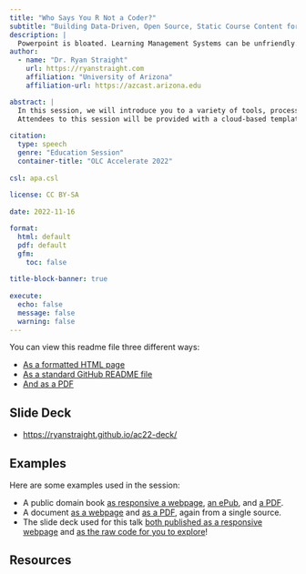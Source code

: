 ```yaml
---
title: "Who Says You R Not a Coder?"
subtitle: "Building Data-Driven, Open Source, Static Course Content for Accessibility and Interactivity with R"
description: |
  Powerpoint is bloated. Learning Management Systems can be unfriendly. Proprietary tools can just disappear tomorrow. What's the solution? Join this session to discover how to create and distribute impressive, accessible, responsive, truly interactive course websites, instructional materials, and slide decks with plain text and a little R magic. No coding knowledge necessary and relevant to all!
author:
  - name: "Dr. Ryan Straight"
    url: https://ryanstraight.com
    affiliation: "University of Arizona"
    affiliation-url: https://azcast.arizona.edu

abstract: |
  In this session, we will introduce you to a variety of tools, processes, and methods to take home with you and explore. Using an existing Statistics class as an example, you'll see how you can use simple, plain text and minimum code to build portable, accessible, and truly interactive content that is data-driven and open. While the example we use is an upper-division applied statistics class, the methods used can be (and are!) applied to any discipline and any level. We will barely scratch the surface in the time allotted, so attendees will go home with an overflowing toolbox to explore. As an added bonus, if you're into OER, you'll find an open source method for creating and distributing multimedia texts using the same exact tools.
  Attendees to this session will be provided with a cloud-based template for building these accessible and compact experiences. They will take this access home with them to explore and build upon at their leisure. Knowledge of Git and GitHub is encouraged but not required.
  
citation:
  type: speech
  genre: "Education Session"
  container-title: "OLC Accelerate 2022"
  
csl: apa.csl
  
license: CC BY-SA
  
date: 2022-11-16

format:
  html: default
  pdf: default
  gfm:
    toc: false
    
title-block-banner: true
    
execute:
  echo: false
  message: false
  warning: false
---
```


You can view this readme file three different ways:

+ [As a formatted HTML page](https://ryanstraight.github.io/ac22/README.html)
+ [As a standard GitHub README file](https://github.com/ryanstraight/ac22/)
+ [And as a PDF](https://ryanstraight.github.io/ac22/README.pdf)

## Slide Deck

+ <https://ryanstraight.github.io/ac22-deck/>

## Examples

Here are some examples used in the session:

+ A public domain book [as responsive a webpage](https://ryanstraight.github.io/ac22-book), [an ePub](https://ryanstraight.github.io/ac22-book/Quarto-ebook-demonstration.epub), and [a PDF](https://ryanstraight.github.io/ac22-book/Quarto-ebook-demonstration.pdf).
+ A document [as a webpage](https://uaappcomp.github.io/apcv302/info/syllabus/index.html) and [as a PDF](https://uaappcomp.github.io/apcv302/info/syllabus/APCV302_FA_22_7W1_Straight.pdf), again from a single source.
+ The slide deck used for this talk [both published as a responsive webpage](https://ryanstraight.github.io/ac22-deck/) and [as the raw code for you to explore](https://github.com/ryanstraight/ac22-deck/)!

## Resources

